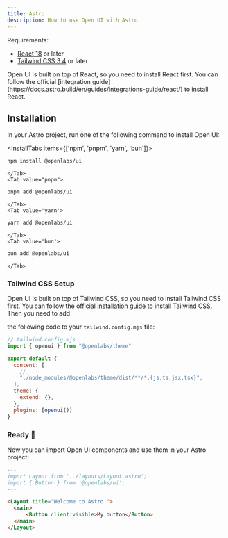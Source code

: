 ```yaml
---
title: Astro
description: How to use Open UI with Astro
---
```


Requirements:

- [React 18](https://reactjs.org/) or later
- [Tailwind CSS 3.4](https://tailwindcss.com/docs/guides/astro) or later

<Callout>
Open UI is built on top of React, so you need to install React first. You can follow the official
[integration guide](https://docs.astro.build/en/guides/integrations-guide/react/) to install React.
</Callout>

## Installation

In your Astro project, run one of the following command to install Open UI:

<InstallTabs items={['npm', 'pnpm', 'yarn', 'bun']}>
    <Tab value='npm'>

```bash
npm install @openlabs/ui
```

    </Tab>
    <Tab value="pnpm">

```bash
pnpm add @openlabs/ui
```

    </Tab>
    <Tab value='yarn'>

```bash
yarn add @openlabs/ui
```

    </Tab>
    <Tab value='bun'>

```bash
bun add @openlabs/ui
```

    </Tab>

</InstallTabs>


### Tailwind CSS Setup

Open UI is built on top of Tailwind CSS, so you need to install Tailwind CSS first. You can follow the official [installation guide](https://tailwindcss.com/docs/guides/astro) to install Tailwind CSS. Then you need to add

the following code to your `tailwind.config.mjs` file:

```js
// tailwind.config.mjs
import { openui } from "@openlabs/theme"

export default {
  content: [
    //...
    "./node_modules/@openlabs/theme/dist/**/*.{js,ts,jsx,tsx}",
  ],
  theme: {
    extend: {},
  },
  plugins: [openui()]
}
```

### Ready 🎉

Now you can import Open UI components and use them in your Astro project:

```markdown
---
import Layout from '../layouts/Layout.astro';
import { Button } from '@openlabs/ui';
---

<Layout title="Welcome to Astro.">
  <main>
      <Button client:visible>My button</Button>
  </main>
</Layout>
```